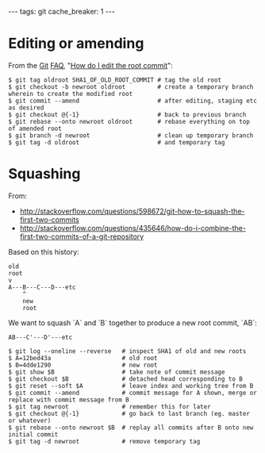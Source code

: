 ---
tags: git
cache_breaker: 1
---
= Editing or amending =

From the [[Git]] [[FAQ]], "[https://git.wiki.kernel.org/index.php/GitFaq#How_do_I_edit_the_root_commit.3F How do I edit the root commit]":

<pre lang="shell">$ git tag oldroot SHA1_OF_OLD_ROOT_COMMIT # tag the old root
$ git checkout -b newroot oldroot         # create a temporary branch wherein to create the modified root
$ git commit --amend                      # after editing, staging etc as desired
$ git checkout @{-1}                      # back to previous branch
$ git rebase --onto newroot oldroot       # rebase everything on top of amended root
$ git branch -d newroot                   # clean up temporary branch
$ git tag -d oldroot                      # and temporary tag</pre>

= Squashing =

From:

* http://stackoverflow.com/questions/598672/git-how-to-squash-the-first-two-commits
* http://stackoverflow.com/questions/435646/how-do-i-combine-the-first-two-commits-of-a-git-repository

Based on this history:

 old
 root
 v 
 A---B---C---D---etc
     ^
     new
     root

We want to squash `A` and `B` together to produce a new root commit, `AB`:

 AB---C'---D'---etc

<pre lang="shell">$ git log --oneline --reverse   # inspect SHA1 of old and new roots
$ A=12bed43a                    # old root
$ B=4dde1290                    # new root
$ git show $B                   # take note of commit message
$ git checkout $B               # detached head corresponding to B
$ git reset --soft $A           # leave index and working tree from B
$ git commit --amend            # commit message for A shown, merge or replace with commit message from B
$ git tag newroot               # remember this for later
$ git checkout @{-1}            # go back to last branch (eg. master or whatever)
$ git rebase --onto newroot $B  # replay all commits after B onto new initial commit
$ git tag -d newroot            # remove temporary tag</pre>
